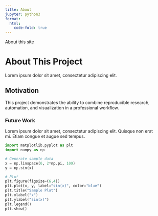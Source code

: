 ```yaml
---
title: About
jupyter: python3
format:
  html:
    code-fold: true
---
```


About this site

# About This Project

Lorem ipsum dolor sit amet, consectetur adipiscing elit.  

## Motivation

This project demonstrates the ability to combine reproducible research, automation, and visualization in a professional workflow.  

### Future Work

Lorem ipsum dolor sit amet, consectetur adipiscing elit. Quisque non erat mi. Etiam congue et augue sed tempus.  

```python
import matplotlib.pyplot as plt
import numpy as np

# Generate sample data
x = np.linspace(0, 2*np.pi, 100)
y = np.sin(x)

# Plot
plt.figure(figsize=(6,4))
plt.plot(x, y, label="sin(x)", color="blue")
plt.title("Sample Plot")
plt.xlabel("x")
plt.ylabel("sin(x)")
plt.legend()
plt.show()
```

